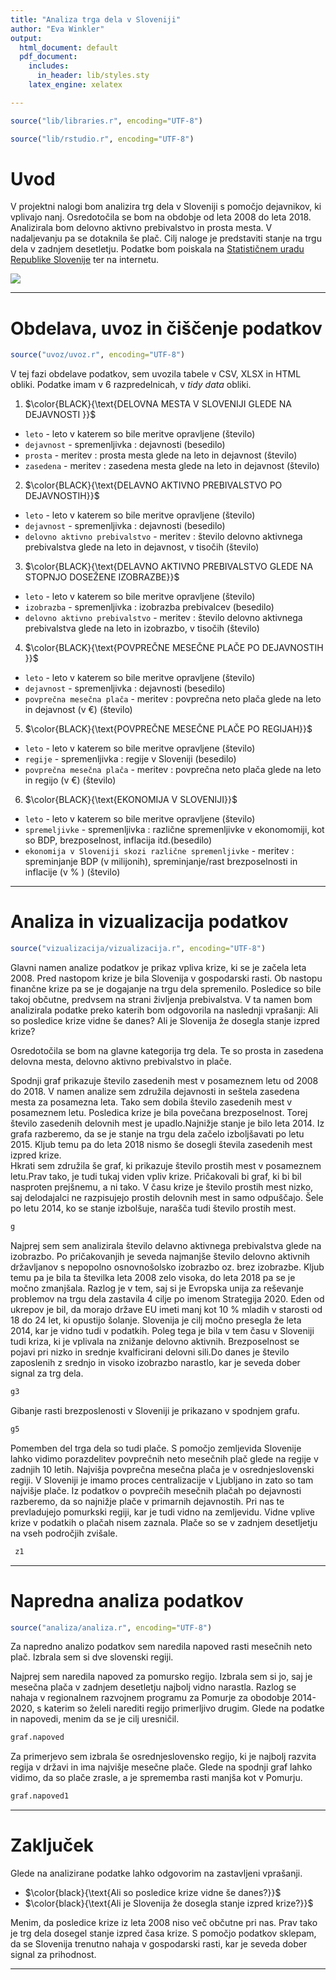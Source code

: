 ```yaml
---
title: "Analiza trga dela v Sloveniji"
author: "Eva Winkler"
output:
  html_document: default
  pdf_document:
    includes:
      in_header: lib/styles.sty
    latex_engine: xelatex

---
```

```r
source("lib/libraries.r", encoding="UTF-8")
```

```r
source("lib/rstudio.r", encoding="UTF-8")
```

# Uvod

V projektni nalogi bom analizira trg dela v Sloveniji s pomočjo dejavnikov, ki vplivajo nanj. Osredotočila se bom na obdobje od leta 2008 do leta 2018. Analizirala bom delovno aktivno prebivalstvo in  prosta mesta. V nadaljevanju pa se dotaknila še plač. Cilj naloge je predstaviti stanje na trgu dela v zadnjem desetletju. Podatke bom poiskala na [Statističnem uradu Republike Slovenije](https://pxweb.stat.si/SiStat) ter na internetu.

![](slike/trgdela.png)

***

# Obdelava, uvoz in čiščenje podatkov

```r
source("uvoz/uvoz.r", encoding="UTF-8")
```

V tej fazi obdelave podatkov, sem uvozila tabele v CSV, XLSX in HTML obliki. Podatke imam v 6 razpredelnicah, v *tidy data* obliki. 

1. $\color{BLACK}{\text{DELOVNA MESTA V SLOVENIJI GLEDE NA DEJAVNOSTI }}$ 

  - `leto` - leto v katerem so bile meritve opravljene (število)
  - `dejavnost` - spremenljivka : dejavnosti (besedilo)
  - `prosta` - meritev : prosta mesta glede na leto in dejavnost  (število)
  - `zasedena` - meritev : zasedena mesta glede na leto in dejavnost  (število)
  
2. $\color{BLACK}{\text{DELAVNO AKTIVNO PREBIVALSTVO PO DEJAVNOSTIH}}$

  - `leto` - leto v katerem so bile meritve opravljene (število)
  - `dejavnost` - spremenljivka : dejavnosti (besedilo)
  - `delovno aktivno prebivalstvo` - meritev : število delovno aktivnega prebivalstva glede na leto in dejavnost, v tisočih (število)
  
3.  $\color{BLACK}{\text{DELAVNO AKTIVNO PREBIVALSTVO GLEDE NA STOPNJO DOSEŽENE IZOBRAZBE}}$

  - `leto` - leto v katerem so bile meritve opravljene (število)
  - `izobrazba` - spremenljivka : izobrazba prebivalcev (besedilo)
  - `delovno aktivno prebivalstvo` - meritev : število delovno aktivnega prebivalstva glede na leto in izobrazbo, v tisočih (število)
  
4. $\color{BLACK}{\text{POVPREČNE MESEČNE PLAČE PO DEJAVNOSTIH }}$

  - `leto` - leto v katerem so bile meritve opravljene (število)
  - `dejavnost` - spremenljivka : dejavnosti (besedilo)
  - `povprečna mesečna plača` - meritev : povprečna neto plača glede na leto in dejavnost (v €) (število)
  
5. $\color{BLACK}{\text{POVPREČNE MESEČNE PLAČE PO REGIJAH}}$ 

 - `leto` - leto v katerem so bile meritve opravljene (število)
  - `regije` - spremenljivka : regije v Sloveniji (besedilo)
  - `povprečna mesečna plača` - meritev : povprečna neto plača glede na leto in regijo  (v €) (število)
  
6. $\color{BLACK}{\text{EKONOMIJA V SLOVENIJI}}$

  - `leto` - leto v katerem so bile meritve opravljene (število)
  - `spremeljivke` - spremenljivka : različne spremenljivke v ekonomomiji, kot so BDP,  brezposelnost, inflacija itd.(besedilo)
  - `ekonomija v Sloveniji skozi različne spremenljivke` - meritev : spreminjanje BDP (v milijonih), spreminjanje/rast brezposelnosti in inflacije (v % ) (število)
  

***

# Analiza in vizualizacija podatkov

```r
source("vizualizacija/vizualizacija.r", encoding="UTF-8")
```


Glavni namen analize podatkov je prikaz vpliva krize, ki se je začela leta 2008. Pred nastopom krize je bila Slovenija v gospodarski rasti. Ob nastopu finančne krize pa se je dogajanje na trgu dela spremenilo. Posledice so bile takoj občutne, predvsem na strani življenja prebivalstva. V ta namen bom analizirala podatke preko katerih bom odgovorila na naslednji vprašanji: 
Ali so posledice krize vidne še danes?
Ali je Slovenija že dosegla stanje izpred krize?

Osredotočila se bom na glavne kategorija trg dela. Te so prosta in zasedena delovna mesta, delovno aktivno prebivalstvo in plače.

Spodnji graf prikazuje število zasedenih mest v posameznem letu od 2008 do 2018. V namen analize sem združila dejavnosti in seštela zasedena mesta za posamezna leta. Tako sem dobila število zasedenih mest v posameznem letu. Posledica krize je bila povečana brezposelnost. Torej število zasedenih delovnih mest je upadlo.Najnižje stanje je bilo leta 2014. Iz grafa razberemo, da se je stanje na trgu dela začelo izboljšavati po letu 2015. Kljub temu pa do leta 2018 nismo še dosegli števila zasedenih mest izpred krize.  
Hkrati sem združila še graf, ki prikazuje število prostih mest v posameznem letu.Prav tako, je tudi tukaj viden vpliv krize. Pričakovali bi graf, ki bi bil nasproten prejšnemu, a ni tako. V času krize je število prostih mest nizko, saj delodajalci ne razpisujejo prostih delovnih mest in samo odpuščajo. Šele po letu 2014, ko se stanje izbolšuje, narašča tudi število prostih mest.

```r
g
```


Najprej sem sem analizirala število delavno aktivnega prebivalstva glede na izobrazbo. Po pričakovanjih je seveda najmanjše število delovno aktivnih državljanov s nepopolno osnovnošolsko izobrazbo oz. brez izobrazbe. Kljub temu pa je bila ta številka leta 2008 zelo visoka, do leta 2018 pa se je močno zmanjšala. Razlog je v tem, saj si je Evropska unija za reševanje problemov na trgu dela zastavila 4 cilje po imenom Strategija 2020. Eden od ukrepov je bil, da morajo države EU imeti manj kot 10 % mladih v starosti od 18 do 24 let, ki opustijo šolanje. Slovenija je cilj močno presegla že leta 2014, kar je vidno tudi v podatkih. Poleg tega je bila v tem času v Sloveniji tudi kriza, ki je vplivala na znižanje delovno aktivnih. Brezposelnost se pojavi pri nizko in srednje kvalficirani delovni sili.Do danes je število zaposlenih z srednjo in visoko izobrazbo narastlo, kar je seveda dober signal za trg dela. 


```r
g3
```

Gibanje rasti brezposlenosti v Sloveniji je prikazano v spodnjem grafu. 

```r
g5
```


Pomemben del trga dela so tudi plače. S pomočjo zemljevida Slovenije lahko vidimo porazdelitev povprečnih neto mesečnih plač glede na regije v zadnjih 10 letih. Najvišja povprečna mesečna plača je v osrednjeslovenski regiji. V Sloveniji je imamo proces centralizacije v Ljubljano in zato so tam najvišje plače. Iz podatkov o povprečih mesečnih plačah po dejavnosti razberemo, da so najnižje plače v primarnih dejavnostih. Pri nas te prevladujejo pomurkski regiji, kar je tudi vidno na zemljevidu. Vidne vplive krize v podatkih o plačah nisem zaznala. Plače so se v zadnjem desetljetju na vseh področjih zvišale. 

```r
 z1
```



***

# Napredna analiza podatkov

```r
source("analiza/analiza.r", encoding="UTF-8")
```

Za napredno analizo podatkov sem naredila napoved rasti mesečnih neto plač. Izbrala sem si dve slovenski regiji. 

Najprej sem naredila napoved za pomursko regijo. Izbrala sem si jo, saj je mesečna plača v zadnjem desetletju najbolj vidno narastla. Razlog se nahaja v regionalnem razvojnem programu za Pomurje za obodobje 2014-2020, s katerim so želeli narediti regijo primerljivo drugim. Glede na podatke in napovedi, menim da se je cilj uresničil.

```r
graf.napoved
```

Za primerjevo sem izbrala še osrednjeslovensko regijo, ki je najbolj razvita regija v državi in ima najvišje mesečne plače. Glede na spodnji graf lahko vidimo, da so plače zrasle, a je sprememba rasti manjša kot v Pomurju. 

```r
graf.napoved1
```
***

# Zaključek 

Glede na analizirane podatke lahko odgovorim na zastavljeni vprašanji.

- $\color{black}{\text{Ali so posledice krize vidne še danes?}}$
- $\color{black}{\text{Ali je Slovenija že dosegla stanje izpred krize?}}$


Menim, da posledice krize iz leta 2008 niso več občutne pri nas. Prav tako je trg dela dosegel stanje izpred časa krize. S pomočjo podatkov sklepam, da se Slovenija trenutno nahaja v gospodarski rasti, kar je seveda dober signal za prihodnost. 

***

